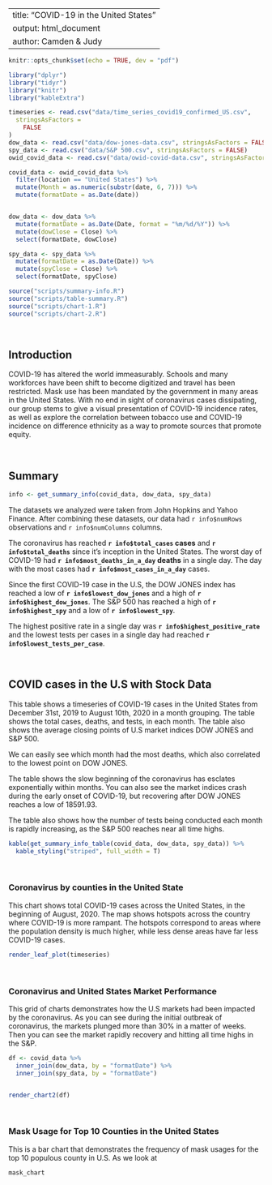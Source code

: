 


---
title: "COVID-19 in the United States"
output: html_document
author: Camden & Judy
---

```r
knitr::opts_chunk$set(echo = TRUE, dev = "pdf")
```


```r
library("dplyr")
library("tidyr")
library("knitr")
library("kableExtra")

timeseries <- read.csv("data/time_series_covid19_confirmed_US.csv",
  stringsAsFactors =
    FALSE
)
dow_data <- read.csv("data/dow-jones-data.csv", stringsAsFactors = FALSE)
spy_data <- read.csv("data/S&P 500.csv", stringsAsFactors = FALSE)
owid_covid_data <- read.csv("data/owid-covid-data.csv", stringsAsFactors = FALSE)

covid_data <- owid_covid_data %>%
  filter(location == "United States") %>%
  mutate(Month = as.numeric(substr(date, 6, 7))) %>%
  mutate(formatDate = as.Date(date))


dow_data <- dow_data %>%
  mutate(formatDate = as.Date(Date, format = "%m/%d/%Y")) %>%
  mutate(dowClose = Close) %>%
  select(formatDate, dowClose)

spy_data <- spy_data %>%
  mutate(formatDate = as.Date(Date)) %>%
  mutate(spyClose = Close) %>%
  select(formatDate, spyClose)

source("scripts/summary-info.R")
source("scripts/table-summary.R")
source("scripts/chart-1.R")
source("scripts/chart-2.R")
```

<br/>

## Introduction

COVID-19 has altered the world immeasurably. Schools and many workforces have been shift to become digitized and travel has been restricted. Mask use has been mandated by the government in many areas in the United States. With no end in sight of coronavirus cases dissipating, our group stems to give a visual presentation of COVID-19 incidence rates, as well as explore the correlation between tobacco use and COVID-19 incidence on difference ethnicity as a way to promote sources that promote equity.

<br/>

## Summary
```r

info <- get_summary_info(covid_data, dow_data, spy_data)
```

The datasets we analyzed were taken from John Hopkins and Yahoo Finance. After combining these datasets, our data had `r info$numRows` observations  and `r info$numColumns` columns.

The coronavirus has reached **`r info$total_cases` cases** and **`r info$total_deaths`**  since it's inception in the United States. The worst day of COVID-19 had **`r info$most_deaths_in_a_day` deaths** in a single day. The day with the most cases had **`r info$most_cases_in_a_day`** cases.

Since the first COVID-19 case in the U.S, the DOW JONES index has reached a low of **`r info$lowest_dow_jones`** and a high of **`r info$highest_dow_jones`**. The S&P 500 has reached a high of **`r info$highest_spy`** and a low of **`r info$lowest_spy`**.

The highest positive rate in a single day was **`r info$highest_positive_rate`** and the lowest tests per cases in a single day had reached **`r info$lowest_tests_per_case`**.


<br />


## COVID cases in the U.S with Stock Data

This table shows a timeseries of COVID-19 cases in the United States from December 31st, 2019 to August 10th, 2020 in a month grouping.
The table shows the total cases, deaths, and tests, in each month. The table also shows the average closing points of U.S market indices DOW JONES and S&P 500.

We can easily see which month had the most deaths, which also correlated to the lowest point on DOW JONES.

The table shows the slow beginning of the coronavirus has esclates exponentially within months. You can also see the market indices crash during the early onset of COVID-19, but recovering after DOW JONES reaches a low of 18591.93.

The table also shows how the number of tests being conducted each month is rapidly increasing, as the S&P 500 reaches near all time highs.


```r
kable(get_summary_info_table(covid_data, dow_data, spy_data)) %>%
  kable_styling("striped", full_width = T)
```
<br />


### Coronavirus by counties in the United State

This chart shows total COVID-19 cases across the United States, in the beginning of August, 2020. The map shows hotspots across the country where COVID-19 is more rampant. The hotspots correspond to areas where the population density is much higher, while less dense areas have far less COVID-19 cases.

```r
render_leaf_plot(timeseries)
```

<br />

### Coronavirus and United States Market Performance

This grid of charts demonstrates how the U.S markets had been impacted by the coronavirus. As you can see during the initial outbreak of coronavirus, the markets plunged more than 30% in a matter of weeks. Then you can see the market rapidly recovery and hitting all time highs in the S&P.

```r

df <- covid_data %>%
  inner_join(dow_data, by = "formatDate") %>%
  inner_join(spy_data, by = "formatDate")


render_chart2(df)
```

<br />


### Mask Usage for Top 10 Counties in the United States

This is a bar chart that demonstrates the frequency of mask usages for the top 10 populous county in U.S. As we look at

```r
mask_chart

```
